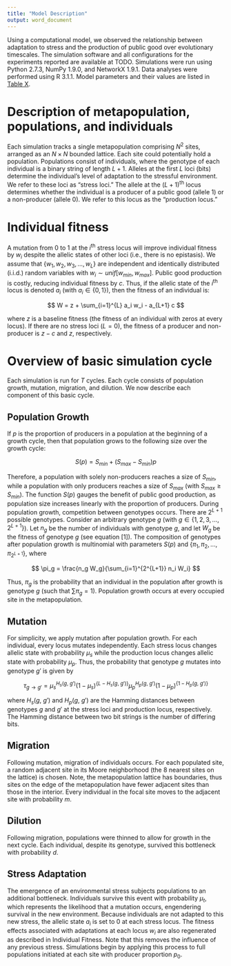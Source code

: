 ```yaml
---
title: "Model Description"
output: word_document
---
```


Using a computational model, we observed the relationship between adaptation to stress and the production of public good over evolutionary timescales. The simulation software and all configurations for the experiments reported are available at TODO. Simulations were run using Python 2.7.3, NumPy 1.9.0, and NetworkX 1.9.1. Data analyses were performed using R 3.1.1. Model parameters and their values are listed in [Table X](https://github.com/briandconnelly/niche_hike/wiki/Table%20of%20Parameter%20Values).

# Description of metapopulation, populations, and individuals

Each simulation tracks a single metapopulation comprising $N^2$ sites, arranged as an $N×N$ bounded lattice. Each site could potentially hold a population. Populations consist of individuals, where the genotype of each individual is a binary string of length $L+1$. Alleles at the first $L$ loci (bits) determine the individual’s level of adaptation to the stressful environment. We refer to these loci as “stress loci.” The allele at the $(L+1)$<sup>th</sup> locus determines whether the individual is a producer of a public good (allele $1$) or a non-producer (allele $0$). We refer to this locus as the “production locus.”

# Individual fitness

A mutation from $0$ to $1$ at the $i$<sup>th</sup> stress locus will improve individual fitness by $w_i$ despite the allelic states of other loci (i.e., there is no epistasis). We assume that $\{w_1, w_2, w_3, \ldots, w_L\}$ are independent and identically distributed (i.i.d.) random variables with $w_i \sim unif[w_{min}, w_{max}]$. Public good production is costly, reducing individual fitness by $c$. Thus, if the allelic state of the $i$<sup>th</sup> locus is denoted $a_i$ (with $a_i \in \{0,1\}$), then the fitness of an individual is:

$$
W = z + \sum_{i=1}^{L} a_i w_i - a_{L+1} c
$$

where $z$ is a baseline fitness (the fitness of an individual with zeros at every locus). If there are no stress loci ($L=0$), the fitness of a producer and non-producer is $z-c$ and $z$, respectively.


# Overview of basic simulation cycle

Each simulation is run for $T$ cycles. Each cycle consists of population growth, mutation, migration, and dilution. We now describe each component of this basic cycle.

## Population Growth

If $p$ is the proportion of producers in a population at the beginning of a growth cycle, then that population grows to the following size over the growth cycle:

$$
S(p) = S_{min} + (S_{max} - S_{min}) p
$$

Therefore, a population with solely non-producers reaches a size of $S_{min}$, while a population with only producers reaches a size of $S_{max}$ (with $S_{max} \ge S_{min}$). The function $S(p)$ gauges the benefit of public good production, as population size increases linearly with the proportion of producers. During population growth, competition between genotypes occurs. There are $2^{L+1}$ possible genotypes. Consider an arbitrary genotype $g$ (with $g \in \{1, 2, 3, \ldots, 2^{L+1}\}$). Let $n_g$ be the number of individuals with genotype $g$, and let $W_g$ be the fitness of genotype $g$ (see equation [1]). The composition of genotypes after population growth is multinomial with parameters $S(p)$ and $\{\pi_1, \pi_2, \ldots, \pi_{2^{L+1}}\}$, where

$$
\pi_g = \frac{n_g W_g}{\sum_{i=1}^{2^{L+1}} n_i W_i}
$$

Thus, $\pi_g$ is the probability that an individual in the population after growth is genotype $g$ (such that $\sum \pi_g = 1$). Population growth occurs at every occupied site in the metapopulation.


## Mutation

For simplicity, we apply mutation after population growth. For each individual, every locus mutates independently. Each stress locus changes allelic state with probability $\mu_{s}$ while the production locus changes allelic state with probability $\mu_{p}$. Thus, the probability that genotype $g$ mutates into genotype $g'$ is given by

$$
\tau_{g \rightarrow g'} = \mu_{s}^{H_{s}(g,~g')}(1-\mu_{s})^{\{L-H_{s}(g,~g')\}} \mu_{p}^{H_{p}(g,~g')} (1-\mu_{p})^{\{1-H_{p}(g,~g')\}}
$$

where $H_{s}(g,~g')$ and $H_{p}(g,~g')$ are the Hamming distances between genotypes $g$ and $g'$ at the stress loci and production locus, respectively. The Hamming distance between two bit strings is the number of differing bits.


## Migration

Following mutation, migration of individuals occurs. For each populated site, a random adjacent site in its Moore neighborhood (the 8 nearest sites on the lattice) is chosen. Note, the metapopulation lattice has boundaries, thus sites on the edge of the metapopulation have fewer adjacent sites than those in the interior. Every individual in the focal site moves to the adjacent site with probability $m$.


## Dilution

Following migration, populations were thinned to allow for growth in the next cycle. Each individual, despite its genotype, survived this bottleneck with probability $d$.


## Stress Adaptation

The emergence of an environmental stress subjects populations to an additional bottleneck. Individuals survive this event with probability $\mu_{t}$, which represents the likelihood that a mutation occurs, engendering survival in the new environment. Because individuals are not adapted to this new stress, the allelic state $a_{i}$ is set to $0$ at each stress locus. The fitness effects associated with adaptations at each locus $w_{i}$ are also regenerated as described in Individual Fitness. Note that this removes the influence of any previous stress. Simulations begin by applying this process to full populations initiated at each site with producer proportion $p_{0}$.
